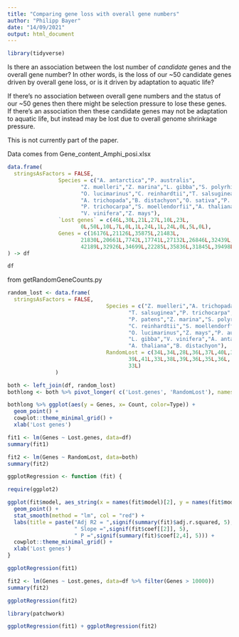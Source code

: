 ---
title: "Comparing gene loss with overall gene numbers"
author: "Philipp Bayer"
date: "14/09/2021"
output: html_document
---

```{r setup, include=FALSE}
library(tidyverse)
```

Is there an association between the lost number of *candidate* genes and the overall gene number? In other words, is the loss of our ~50 candidate genes driven by overall gene loss, or is it driven by adaptation to aquatic life?

If there's no association between overall gene numbers and the status of our ~50 genes then there might be selection pressure to lose these genes. If there's an association then these candidate genes may not be adaptation to aquatic life, but instead may be lost due to overall genome shrinkage pressure.

This is not currently part of the paper.


Data comes from Gene_content_Amphi_posi.xlsx

```{r}
data.frame(
  stringsAsFactors = FALSE,
                Species = c("A. antarctica","P. australis",
                       "Z. muelleri","Z. marina","L. gibba","S. polyrhiza",
                       "O. lucimarinus","C. reinhardtii","T. salsuginea",
                       "A. trichopada","B. distachyon","O. sativa","P. patens",
                       "P. trichocarpa","S. moellendorfii","A. thaliana",
                       "V. vinifera","Z. mays"),
                `Lost genes` = c(46L,30L,21L,27L,10L,23L,
                       0L,50L,10L,7L,0L,1L,24L,1L,24L,0L,5L,0L),
                Genes = c(16176L,21126L,35875L,21483L,
                       21830L,20661L,7742L,17741L,27132L,26846L,32439L,
                       42189L,32926L,34699L,22285L,35836L,31845L,39498L)
) -> df
```

```{r}
df
```
from getRandomGeneCounts.py

```{r}
random_lost <- data.frame(
  stringsAsFactors = FALSE,
                               Species = c("Z. muelleri","A. trichopada","O. sativa",
                                      "T. salsuginea","P. trichocarpa",
                                      "P. patens","Z. marina","S. polyrhiza",
                                      "C. reinhardtii","S. moellendorffii",
                                      "O. lucimarinus","Z. mays","P. australis",
                                      "L. gibba","V. vinifera","A. antarctica",
                                      "A. thaliana","B. distachyon"),
                               RandomLost = c(34L,34L,28L,36L,37L,40L,38L,40L,39L,
                                      39L,41L,33L,38L,39L,36L,35L,36L,
                                      33L)
               )

both <- left_join(df, random_lost)
bothlong <- both %>% pivot_longer( c('Lost.genes', 'RandomLost'), names_to = 'Type', values_to='Count')
```

```{r}
bothlong %>% ggplot(aes(y = Genes, x= Count, color=Type)) + 
  geom_point() + 
  cowplot::theme_minimal_grid() +
  xlab('Lost genes') 
```

```{r}
fit1 <- lm(Genes ~ Lost.genes, data=df)
summary(fit1)
```

```{r}
fit2 <- lm(Genes ~ RandomLost, data=both)
summary(fit2)
```

```{r}
ggplotRegression <- function (fit) {

require(ggplot2)

ggplot(fit$model, aes_string(x = names(fit$model)[2], y = names(fit$model)[1])) + 
  geom_point() +
  stat_smooth(method = "lm", col = "red") +
  labs(title = paste("Adj R2 = ",signif(summary(fit)$adj.r.squared, 5),
                     " Slope =",signif(fit$coef[[2]], 5),
                     " P =",signif(summary(fit)$coef[2,4], 5))) +
  cowplot::theme_minimal_grid() +
  xlab('Lost genes')
}

ggplotRegression(fit1)
```

```{r}
fit2 <- lm(Genes ~ Lost.genes, data=df %>% filter(Genes > 10000))
summary(fit2)
```
```{r}
ggplotRegression(fit2)
```

```{r}
library(patchwork)

ggplotRegression(fit1) + ggplotRegression(fit2)
```

